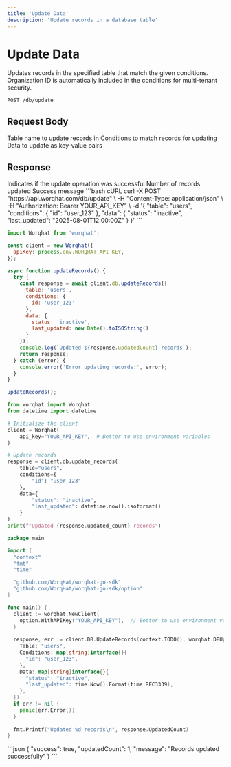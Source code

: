 ```yaml
---
title: 'Update Data'
description: 'Update records in a database table'
---
```


# Update Data

Updates records in the specified table that match the given conditions. Organization ID is automatically included in the conditions for multi-tenant security.

```endpoint
POST /db/update
```

## Request Body

<ParamField body="table" type="string" required>
  Table name to update records in
</ParamField>

<ParamField body="conditions" type="object" required>
  Conditions to match records for updating
</ParamField>

<ParamField body="data" type="object" required>
  Data to update as key-value pairs
</ParamField>

## Response

<ResponseField name="success" type="boolean">
  Indicates if the update operation was successful
</ResponseField>

<ResponseField name="updatedCount" type="integer">
  Number of records updated
</ResponseField>

<ResponseField name="message" type="string">
  Success message
</ResponseField>

<RequestExample>
```bash cURL
curl -X POST "https://api.worqhat.com/db/update" \
  -H "Content-Type: application/json" \
  -H "Authorization: Bearer YOUR_API_KEY" \
  -d '{
    "table": "users",
    "conditions": {
      "id": "user_123"
    },
    "data": {
      "status": "inactive",
      "last_updated": "2025-08-01T12:00:00Z"
    }
  }'
```

```javascript Node.js
import Worqhat from 'worqhat';

const client = new Worqhat({
  apiKey: process.env.WORQHAT_API_KEY,
});

async function updateRecords() {
  try {
    const response = await client.db.updateRecords({
      table: 'users',
      conditions: {
        id: 'user_123'
      },
      data: {
        status: 'inactive',
        last_updated: new Date().toISOString()
      }
    });
    console.log(`Updated ${response.updatedCount} records`);
    return response;
  } catch (error) {
    console.error('Error updating records:', error);
  }
}

updateRecords();
```

```python Python
from worqhat import Worqhat
from datetime import datetime

# Initialize the client
client = Worqhat(
    api_key="YOUR_API_KEY",  # Better to use environment variables
)

# Update records
response = client.db.update_records(
    table="users",
    conditions={
        "id": "user_123"
    },
    data={
        "status": "inactive",
        "last_updated": datetime.now().isoformat()
    }
)
print(f"Updated {response.updated_count} records")
```

```go Go
package main

import (
  "context"
  "fmt"
  "time"

  "github.com/WorqHat/worqhat-go-sdk"
  "github.com/WorqHat/worqhat-go-sdk/option"
)

func main() {
  client := worqhat.NewClient(
    option.WithAPIKey("YOUR_API_KEY"),  // Better to use environment variables
  )
  
  response, err := client.DB.UpdateRecords(context.TODO(), worqhat.DBUpdateRecordsParams{
    Table: "users",
    Conditions: map[string]interface{}{
      "id": "user_123",
    },
    Data: map[string]interface{}{
      "status": "inactive",
      "last_updated": time.Now().Format(time.RFC3339),
    },
  })
  if err != nil {
    panic(err.Error())
  }
  
  fmt.Printf("Updated %d records\n", response.UpdatedCount)
}
```
</RequestExample>

<ResponseExample>
```json
{
  "success": true,
  "updatedCount": 1,
  "message": "Records updated successfully"
}
```
</ResponseExample>
